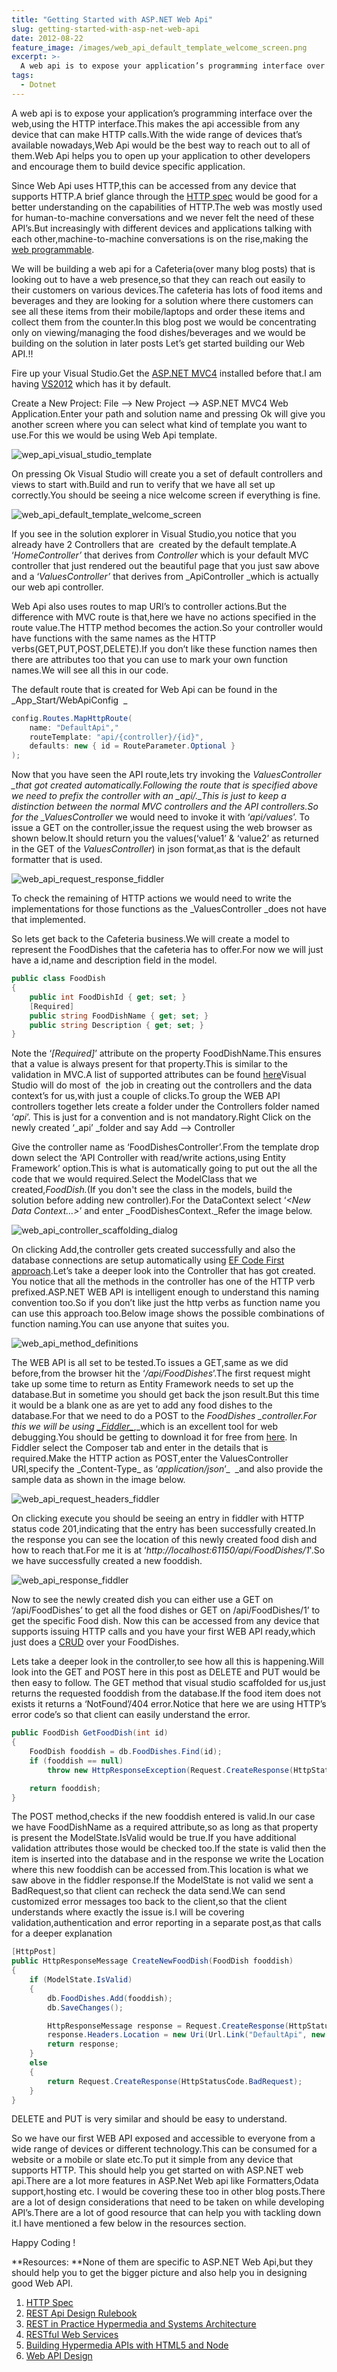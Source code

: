 ```yaml
---
title: "Getting Started with ASP.NET Web Api"
slug: getting-started-with-asp-net-web-api
date: 2012-08-22
feature_image: /images/web_api_default_template_welcome_screen.png
excerpt: >-
  A web api is to expose your application’s programming interface over the web,using the HTTP interface.This makes the api accessible from any device that can make HTTP calls.With the wide...
tags:
  - Dotnet
---
```

A web api is to expose your application’s programming interface over the web,using the HTTP interface.This makes the api accessible from any device that can make HTTP calls.With the wide range of devices that’s available nowadays,Web Api would be the best way to reach out to all of them.Web Api helps you to open up your application to other developers and encourage them to build device specific application.

Since Web Api uses HTTP,this can be accessed from any device that supports HTTP.A brief glance through the [HTTP spec](http://www.w3.org/Protocols/HTTP/1.1/rfc2616.pdf) would be good for a better understanding on the capabilities of HTTP.The web was mostly used for human-to-machine conversations and we never felt the need of these API’s.But increasingly with different devices and applications talking with each other,machine-to-machine conversations is on the rise,making the [web programmable](http://www.programmableweb.com/).

We will be building a web api for a Cafeteria(over many blog posts) that is looking out to have a web presence,so that they can reach out easily to their customers on various devices.The cafeteria has lots of food items and beverages and they are looking for a solution where there customers can see all these items from their mobile/laptops and order these items and collect them from the counter.In this blog post we would be concentrating only on viewing/managing the food dishes/beverages and we would be building on the solution in later posts Let’s get started building our Web API.!!

Fire up your Visual Studio.Get the [ASP.NET MVC4](http://www.asp.net/mvc/mvc4) installed before that.I am having [VS2012](http://www.microsoft.com/visualstudio/11/en-us) which has it by default.

Create a New Project: File –> New Project –> ASP.NET MVC4 Web Application.Enter your path and solution name and pressing Ok will give you another screen where you can select what kind of template you want to use.For this we would be using Web Api template.

![wep_api_visual_studio_template](/images/web_api_visual_studio_template.png)

On pressing Ok Visual Studio will create you a set of default controllers and views to start with.Build and run to verify that we have all set up correctly.You should be seeing a nice welcome screen if everything is fine.

![web_api_default_template_welcome_screen](/images/web_api_default_template_welcome_screen.png)

If you see in the solution explorer in Visual Studio,you notice that you already have 2 Controllers that are  created by the default template.A ‘_HomeController’_ that derives from _Controller_ which is your default MVC controller that just rendered out the beautiful page that you just saw above and a ‘_ValuesController’_ that derives from \_ApiController \_which is actually our web api controller.

Web Api also uses routes to map URI’s to controller actions.But the difference with MVC route is that,here we have no actions specified in the route value.The HTTP method becomes the action.So your controller would have functions with the same names as the HTTP verbs(GET,PUT,POST,DELETE).If you don’t like these function names then there are attributes too that you can use to mark your own function names.We will see all this in our code.

The default route that is created for Web Api can be found in the \_App\_Start/WebApiConfig  \_

```csharp
config.Routes.MapHttpRoute(
    name: "DefaultApi","
    routeTemplate: "api/{controller}/{id}",
    defaults: new { id = RouteParameter.Optional }
);

```

Now that you have seen the API route,lets try invoking the _ValuesController \_that got created automatically.Following the route that is specified above we need to prefix the controller with an \_api/.\_This is just to keep a distinction between the normal MVC controllers and the API controllers.So for the \_ValuesController_ we would need to invoke it with ‘_api/values_’. To issue a GET on the controller,issue the request using the web browser as shown below.It should return you the values(‘value1’ & ‘value2’ as returned in the GET of the _ValuesController_) in json format,as that is the default formatter that is used.

![web_api_request_response_fiddler](/images/web_api_request_response_fiddler.png)

To check the remaining of HTTP actions we would need to write the implementations for those functions as the \_ValuesController \_does not have that implemented.

So lets get back to the Cafeteria business.We will create a model to represent the FoodDishes that the cafeteria has to offer.For now we will just have a id,name and description field in the model.

```csharp
public class FoodDish
{
    public int FoodDishId { get; set; }
    [Required]
    public string FoodDishName { get; set; }
    public string Description { get; set; }
}

```

Note the ‘_\[Required\]_’ attribute on the property FoodDishName.This ensures that a value is always present for that property.This is similar to the validation in MVC.A list of supported attributes can be found [here](http://msdn.microsoft.com/en-us/library/system.componentmodel.dataannotations.aspx)Visual Studio will do most of  the job in creating out the controllers and the data context’s for us,with just a couple of clicks.To group the WEB API controllers together lets create a folder under the Controllers folder named ‘_api_’. This is just for a convention and is not mandatory.Right Click on the newly created ‘\_api’ \_folder and say Add –> Controller

Give the controller name as ‘FoodDishesController’.From the template drop down select the ‘API Controller with read/write actions,using Entity Framework’ option.This is what is automatically going to put out the all the code that we would required.Select the ModelClass that we created,_FoodDish._(If you don't see the class in the models, build the solution before adding new controller).For the DataContext select ‘_<New Data Context…>_’ and enter \_FoodDishesContext.\_Refer the image below.

![web_api_controller_scaffolding_dialog](/images/web_api_controller_scaffolding_dialog.png)

On clicking Add,the controller gets created successfully and also the database connections are setup automatically using [EF Code First approach](http://weblogs.asp.net/scottgu/archive/2010/07/16/code-first-development-with-entity-framework-4.aspx).Let’s take a deeper look into the Controller that has got created. You notice that all the methods in the controller has one of the HTTP verb prefixed.ASP.NET WEB API is intelligent enough to understand this naming convention too.So if you don’t like just the http verbs as function name you can use this approach too.Below image shows the possible combinations of function naming.You can use anyone that suites you.

![web_api_method_definitions](/images/web_api_method_definitions.png)

The WEB API is all set to be tested.To issues a GET,same as we did before,from the browser hit the ‘_/api/FoodDishes_’.The first request might take up some time to return as Entity Framework needs to set up the database.But in sometime you should get back the json result.But this time it would be a blank one as are yet to add any food dishes to the database.For that we need to do a POST to the _FoodDishes \_controller.For this we will be using [\_Fiddler\_](http://www.fiddler2.com/fiddler2/)_,\_which is an excellent tool for web debugging.You should be getting to download it for free from [here](http://www.fiddler2.com/fiddler2/version.asp). In Fiddler select the Composer tab and enter in the details that is required.Make the HTTP action as POST,enter the ValuesController URI,specify the \_Content-Type\_ as ‘_application/json_’\_  \_and also provide the sample data as shown in the image below.

![web_api_request_headers_fiddler](/images/web_api_request_headers_fiddler.png)

On clicking execute you should be seeing an entry in fiddler with HTTP status code 201,indicating that the entry has been successfully created.In the response you can see the location of this newly created food dish and how to reach that.For me it is at ‘_http://localhost:61150/api/FoodDishes/1_'.So we have successfully created a new fooddish.

![web_api_response_fiddler](/images/web_api_response_fiddler.png)

Now to see the newly created dish you can either use a GET on ‘/api/FoodDishes’ to get all the food dishes or GET on /api/FoodDishes/1’ to get the specific Food dish. Now this can be accessed from any device that supports issuing HTTP calls and you have your first WEB API ready,which just does a [CRUD](http://en.wikipedia.org/wiki/Create,_read,_update_and_delete) over your FoodDishes.

Lets take a deeper look in the controller,to see how all this is happening.Will look into the GET and POST here in this post as DELETE and PUT would be then easy to follow. The GET method that visual studio scaffolded for us,just returns the requested fooddish from the database.If the food item does not exists it returns a ‘NotFound’/404 error.Notice that here we are using HTTP’s error code’s so that client can easily understand the error.

```csharp
public FoodDish GetFoodDish(int id)
{
    FoodDish fooddish = db.FoodDishes.Find(id);
    if (fooddish == null)
        throw new HttpResponseException(Request.CreateResponse(HttpStatusCode.NotFound));

    return fooddish;
}

```

The POST method,checks if the new fooddish entered is valid.In our case we have FoodDishName as a required attribute,so as long as that property is present the ModelState.IsValid would be true.If you have additional validation attributes those would be checked too.If the state is valid then the item is inserted into the database and in the response we write the Location where this new fooddish can be accessed from.This location is what we saw above in the fiddler response.If the ModelState is not valid we sent a BadRequest,so that client can recheck the data send.We can send customized error messages too back to the client,so that the client understands where exactly the issue is.I will be covering validation,authentication and error reporting in a separate post,as that calls for a deeper explanation

```csharp
[HttpPost]
public HttpResponseMessage CreateNewFoodDish(FoodDish fooddish)
{
    if (ModelState.IsValid)
    {
        db.FoodDishes.Add(fooddish);
        db.SaveChanges();

        HttpResponseMessage response = Request.CreateResponse(HttpStatusCode.Created, fooddish);
        response.Headers.Location = new Uri(Url.Link("DefaultApi", new { id = fooddish.FoodDishId }));
        return response;
    }
    else
    {
        return Request.CreateResponse(HttpStatusCode.BadRequest);
    }
}

```

DELETE and PUT is very similar and should be easy to understand.

So we have our first WEB API exposed and accessible to everyone from a wide range of devices or different technology.This can be consumed for a website or a mobile or slate etc.To put it simple from any device that supports HTTP. This should help you get started on with ASP.NET web api.There are a lot more features in ASP.Net Web api like Formatters,Odata support,hosting etc. I would be covering these too in other blog posts.There are a lot of design considerations that need to be taken on while developing API’s.There are a lot of good resource that can help you with tackling down it.I have mentioned a few below in the resources section.

Happy Coding !

\*\*Resources: \*\*None of them are specific to ASP.NET Web Api,but they should help you to get the bigger picture and also help you in designing good Web API.

1.  [HTTP Spec](http://www.w3.org/Protocols/HTTP/1.1/rfc2616.pdf)
2.  [REST Api Design Rulebook](http://shop.oreilly.com/product/0636920021575.do)
3.  [REST in Practice Hypermedia and Systems Architecture](http://shop.oreilly.com/product/9780596805838.do)
4.  [RESTful Web Services](http://shop.oreilly.com/product/9780596529260.do)
5.  [Building Hypermedia APIs with HTML5 and Node](http://shop.oreilly.com/product/0636920020530.do)
6.  [Web API Design](http://info.apigee.com/Portals/62317/docs/web%20api.pdf)